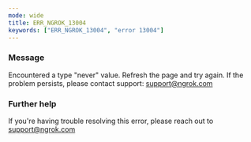 ```yaml
---
mode: wide
title: ERR_NGROK_13004
keywords: ["ERR_NGROK_13004", "error 13004"]
---
```



### Message

Encountered a type "never" value. Refresh the page and try again. If the problem persists, please contact support: support@ngrok.com

<ErrorDetails />

### Further help

If you're having trouble resolving this error, please reach out to [support@ngrok.com](mailto:support@ngrok.com?subject=Help%20with%20ERR_NGROK_13004)
